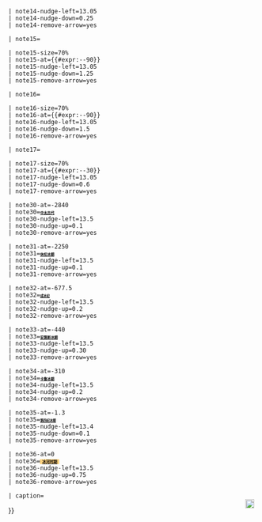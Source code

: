 <!---
NOTE: PLEASE MAINTAIN SIMPLE WORDING WIKILINKED TO DETAILS - SEE => "{{tsl|en|Template talk:Nature timeline||Template talk:Nature timeline#Best wording}}" (or see => https://en.wikipedia.org/wiki/Template_talk:Nature_timeline#Best_wording_for_.22.7B.7BNature_timeline.7D.7D.22_events.3F ) - Enjoy! :) {{tsl|en|User:Drbogdan||Drbogdan}} ({{tsl|en|User talk:Drbogdan||talk}}) 01:00, 20 August 2016 (UTC)
--->
<onlyinclude>{{Graphical timeline
 | <!--- you MUST remove any lines you don't need --->

 | help=off
 | link-to=Life timeline

 | scale-increment=500
 | plot-colour=#e5cc7f
 | from=-5000
 | to=0

 | title=[[生命演化历程]]

 | bar1-from=-4412
 | bar1-text='''''<small>[[水|<span style="color:white;">水</span>]]</small>'''''
 | bar1-colour=#7aa3cc
 | bar1-left=0.08
 | bar1-nudge-right=0.5
 | bar1-nudge-down=15.75

 | bar2-from=-4000
 | bar2-text='''[[单细胞生物]]'''
 | bar2-colour=#b3d9ff
 | bar2-left=0.09
 | bar2-nudge-right=0.4
 | bar2-nudge-down=13.0

 | bar3-from=-3500
 | bar3-text='''''<small>[[光合作用|<span style="color:green;">光合作用</span>]]</small>'''''
 | bar3-colour=#99ffff
 | bar3-left=0.12
 | bar3-nudge-right=0.2
 | bar3-nudge-down=7.8

 | bar4-from=-2100
 | bar4-text='''[[真核生物]]'''
 | bar4-colour=#b3ffea
 | bar4-left=0.16
 | bar4-nudge-down=6

 | bar5-from=-1600
 | bar5-text='''[[多細胞生物]]'''
 | bar5-colour=#ccffe7
 | bar5-left=0.16
 | bar5-nudge-down=1.25

 | bar6-from=-541  <!--Cambrian explosion, Arthropods, Molluscs named as example-->
 | bar6-text=<small>{{nowrap|{{small|[[节肢动物|<span style="color:white;">节肢动物</span>]] [[软体动物|<span style="color:white;">软体动物</span>]]}}}}</small>
 | bar6-colour=#cc9900
 | bar6-left=0.2
 | bar6-nudge-down=1.7
 | bar6-nudge-left=0.1

 | bar8-from=-300
 | bar8-to=-65.5
 | bar8-text=<small>'''[[恐龙]]'''</small> <!--- [Note: "240 mya" earliest dinosaurs but "300 mya" better accomodates template text - see => "[[恐龙#演化與分類|Evolution of dinosaurs#Earliest dinosaurs]]" & "[[尼亞薩龍屬|Nyasasaurus#Relationships]]" ] --->
 | bar8-colour=#e6b800
 | bar8-left=0.45
 | bar8-nudge-down=0.68

 | bar9-from=-120
 | bar9-text=<small>'''<small>[[鸟|{{font|size=90%|鸟}}]]</small>'''</small>
 | bar9-colour=#e6b844
 | bar9-left=0.45
 | bar9-right=0.65
 | bar9-nudge-down=0.5

 | bar10-from=-200
 | bar10-text=<small>'''<small>[[哺乳动物|{{nowrap|{{font|size=90%|哺乳动物}}}}]]</small>'''</small>
 | bar10-colour=#ffcc00
 | bar10-left=0.65
 | bar10-nudge-down=0.45

 | bar11-from=-425
 | bar11-text=<small>'''<small>[[维管植物|<span style="color:white;">{{font|size=80%|{{nowrap|维管植物}}}}</span>]]</small>'''</small>
 | bar11-colour=#dddd00
 | bar11-left=0.2
 | bar11-right=0.45
 | bar11-nudge-down=0.6

 | bar12-from=-180 <!--- See => https://www.eurekalert.org/pub_releases/2018-12/caos-fo5121818.php -and => http://www.bbc.com/news/science-environment-40780491 - and =>  https://www.nature.com/articles/ncomms16047 --->
 | bar12-text=<small>'''<small><small>[[被子植物|{{nowrap|{{font|size=80%|被子植物}}}}]]</small></small>'''</small>
 | bar12-colour=#ffff00
 | bar12-left=0.2
 | bar12-right=0.42
 | bar12-nudge-down=-0.25

 | bar13-from=-55
 | bar13-text=<small>'''<small>[[灵长目|{{font|size=80%|{{nowrap|灵长目}}}}]]</small>'''</small>
 | bar13-colour=#ff8800
 | bar13-left=0.75
 | bar13-nudge-down=-0.2
 | bar13-nudge-left=0.2

 | bar21-from=-4540
 | bar21-to=-4000
 | bar21-right=0.08
 | bar21-colour=#664c00

 | bar22-from=-4000
 | bar22-to=-2500
 | bar22-right=0.08
 | bar22-colour=#a37a00

 | bar23-from=-2500
 | bar23-to=-541
 | bar23-right=0.08
 | bar23-colour=#d1a319

 | bar24-from=-1000
 | bar24-to=-541
 | bar24-right=0.08
 | bar24-colour=#d1a319

 | bar25-from=-541
 | bar25-to=-0
 | bar25-right=0.08
 | bar25-colour=#e0c166

 | bar30-from=-2900 <!-- -2780 to -2900 mya - Pongola glaciation -->
 | bar30-to=-2780
 | bar30-left=-0.36
 | bar30-right=-0.008
 | bar30-colour=rgba(255,165,0,0.5)

 | bar31-from=-2400 <!-- -2100 to -2400 mya - Huronian glaciation -->
 | bar31-to=-2100
 | bar31-left=-0.36
 | bar31-right=-0.008
 | bar31-colour=rgba(255,165,0,0.5)

 | bar32-from=-720 <!-- -635 to -720 (-850 < 2015) mya - Cryogenian glaciation -->
 | bar32-to=-635
 | bar32-left=-0.36
 | bar32-right=-0.008
 | bar32-colour=rgba(255,165,0,0.5)

 | bar33-from=-460 <!-- -430 to -460 mya - Andean-Saharan glaciation -->
 | bar33-to=-430
 | bar33-left=-0.36
 | bar33-right=-0.008
 | bar33-colour=rgba(255,165,0,0.5)

 | bar34-from=-360 <!-- -260 to -360 mya - Karoo glaciation -->
 | bar34-to=-260
 | bar34-left=-0.36
 | bar34-right=-0.008
 | bar34-colour=rgba(255,165,0,0.5)

 | bar35-from=-40 <!-- 0 to -2.588 mya - Quaternary glaciation -->
 | bar35-to=-0
 | bar35-left=-0.36
 | bar35-right=-0.008
 | bar35-colour=rgba(255,165,0,0.5)

 | note1-at=-4540 <!--- Estimated age of [[地球|Earth]] is 4540 mya - also, see [[地球的年齡|Age of the Earth]] --->
 | note1=[[地球歷史|<!---Earliest--->地球]] ([[地球的年齡|−4540]])

 | note2-at=-4412 <!--- Water present on early Earth at least 4404 ± 8 mya - see [[地球上水的来源|Origin of water on Earth#Water in the development of the Earth]] - and => http://www.geology.wisc.edu/~valley/zircons/Wilde2001Nature.pdf --->
 | note2=[[地球上水的来源|最早的水]]

 | note3-at=-4000  <!-- est. 3.8-4.3 Gya - Earliest evidence of Life on Earth is "possibly as early as 4280 mya" - see "{{tsl|en|Earliest known life forms||Earliest known life forms}}" - and => https://www.nature.com/articles/nature21377 --->
 | note3=<!--- Abiogenesis ---><!-- 需要翻译Earliest known life forms -->最早的生命<!--- <br />(−4280) --->
<!---
 | note4-at=-3900
 | note4=<small>[[後期重轟炸期|LHB meteorites]]</small>
--->
 | note5-at=-3500
 | note5=[[氧气地质历史|最早的氧气]]

 | note6-at=-2450
 | note6=<small>[[氧气地质历史|大气氧]]</small>

 | note7-at=-2300
 | note7=<small>[[大氧化事件]]</small>

 | note8-at=-1600
 | note8=<!-- 需要翻译Evolutionary history of plants -->最早的植物

 | note9-at=-1200 <!--- Earliest evidence of sexual reproduction is 1200 mya - see [[有性生殖的演化|Evolution of sexual reproduction#Origin of sexual reproduction]] --->
 | note9=<small>[[有性生殖的演化|<!---Earliest--->有性生殖]]</small>

 | note10-at=-630
 | note10=<small>[[埃迪卡拉生物群]]</small>
 | note10-nudge-down=0.0

 | note11-at=-541
 | note11=<small>[[寒武纪大爆发|{{font|size=90%|color=#0645ad|寒武纪大爆发}}]]</small>
 | note11-nudge-up=0.0

 | note12-at=-370
 | note12=<small>[[四足類|{{font|size=90%|color=#0645ad|四足類}}]]</small>
 | note12-nudge-up=0.0

 | note13-at=-25
 | note13=[[猿|最早的猿]]

 | note14=<div class="center"><span style="display:block">[[显生宙|{{font|color=#ffffff|显<br /> <br />生<br /> <br />宙}}]]</span></div> <!--- from Present to -0541 mya --->
 | note14-size=70%
 | note14-at={{#expr:-{{period end|显生宙}}-110}}
 | note14-nudge-left=13.05
 | note14-nudge-down=0.25
 | note14-remove-arrow=yes

 | note15=<div class="center"><span style="display:block">[[元古宙|{{font|color=#ffffff|<br /><br /><br /><br />元<br /> <br /> <br /> <br /> <br />古<br /> <br /> <br /> <br /> <br />宙}}]]</span></div> <!--- from -0541 to -2500 mya --->
 | note15-size=70%
 | note15-at={{#expr:-{{period end|元古宙}}-90}}
 | note15-nudge-left=13.05
 | note15-nudge-down=1.25
 | note15-remove-arrow=yes

 | note16=<div class="center"><span style="display:block">[[太古宙|{{font|color=#ffffff|<br /><br /><br />太<br /> <br /> <br />古<br /> <br /> <br />宙}}]]</span></div> <!--- from -2500 to -4000 mya --->
 | note16-size=70%
 | note16-at={{#expr:-{{period end|太古宙}}-90}}
 | note16-nudge-left=13.05
 | note16-nudge-down=1.5
 | note16-remove-arrow=yes

 | note17=<div class="center"><span style="display:block">[[冥古宙|{{font|color=#ffffff|冥<br /> <br />古<br /> <br />宙<br /> }}]]</span></div> <!--- from -4000 to -4600 mya --->
 | note17-size=70%
 | note17-at={{#expr:-{{period end|冥古宙}}-30}}
 | note17-nudge-left=13.05
 | note17-nudge-down=0.6
 | note17-remove-arrow=yes

 | note30-at=-2840 <!--- -2780 to -2900 mya - Pongola glaciation --->
 | note30=<span style="font:bold 10px Arial;display:inline">[[中太古代|<span style="color:black;"><small>中太古代</small></span>]]</span>
 | note30-nudge-left=13.5
 | note30-nudge-up=0.1
 | note30-remove-arrow=yes

 | note31-at=-2250 <!--- -2100 to -2400 mya - Huronian glaciation --->
 | note31=<span style="font:bold 10px Arial;display:inline">[[休伦冰河时期|<span style="color:black;"><small>休伦冰期</small></span>]]</span>
 | note31-nudge-left=13.5
 | note31-nudge-up=0.1
 | note31-remove-arrow=yes

 | note32-at=-677.5 <!--- -635 to -720 (-850 < 2015) mya - Cryogenian glaciation --->
 | note32=<span style="font:bold 9px Arial;display:inline;">[[成冰纪|<span style="color:black;"><small>成冰纪</small></span>]]</span>
 | note32-nudge-left=13.5
 | note32-nudge-up=0.2
 | note32-remove-arrow=yes

 | note33-at=-440 <!--- -430 to -460 mya - Andean-Saharan glaciation --->
 | note33=<span style="font:bold 10px Arial;display:inline;">[[安第斯-撒哈拉冰河时期|<span style="color:black;"><small>安第斯冰期</small></span>]]</span>
 | note33-nudge-left=13.5
 | note33-nudge-up=0.30
 | note33-remove-arrow=yes

 | note34-at=-310 <!--- -260 to -360 mya - Karoo glaciation --->
 | note34=<span style="font:bold 10px Arial;display:inline;">[[卡鲁冰河时期|<span style="color:black;"><small>卡鲁冰期</small></span>]]</span>
 | note34-nudge-left=13.5
 | note34-nudge-up=0.2
 | note34-remove-arrow=yes

 | note35-at=-1.3 <!--- 0 to -2.588 mya - Quaternary glaciation --->
 | note35=<span style="font:bold 9px Arial;display:inline;">[[第四纪冰河时期|<span style="color:black;"><small>第四纪冰期</small></span>]]</span>
 | note35-nudge-left=13.4
 | note35-nudge-down=0.1
 | note35-remove-arrow=yes

 | note36-at=0
 | note36=<span style="font:bold 9px Arial;display:inline;background-color:rgba(255,165,0,0.5);padding:0px 4px 0px 4px;">[[冰河时期|<span style="color:black;">'''冰河时期'''</span>]]</span>
 | note36-nudge-left=13.5
 | note36-nudge-up=0.75
 | note36-remove-arrow=yes

 | caption={{align|right|可点击|style=font-size:85%}}{{align|left|<small>（[[年|百万年前]]）</small>}}<br><span style="float:right;margin-right:0.5em">[[File:interactive icon.svg|18px|link=|上图包含可点击的链接|alt=上图包含可点击的链接]]</span>{{align|left|<small>{{Crossreference|（另见：[[Template:Human timeline|人类演化历程]]和[[Template:Nature timeline|自然演化历程]]）}}</small>}}
}}</onlyinclude>
{{documentation}}